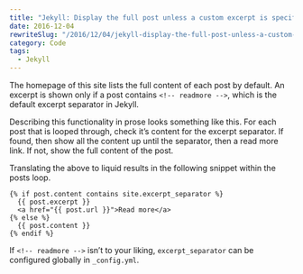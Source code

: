 ```yaml
---
title: "Jekyll: Display the full post unless a custom excerpt is specified"
date: 2016-12-04
rewriteSlug: "/2016/12/04/jekyll-display-the-full-post-unless-a-custom-excerpt-is-specified/"
category: Code
tags:
  - Jekyll
---
```


The homepage of this site lists the full content of each post by default. An excerpt is shown only if a post contains `<!-- readmore -->`, which is the default excerpt separator in Jekyll.

Describing this functionality in prose looks something like this. For each post that is looped through, check it’s content for the excerpt separator. If found, then show all the content up until the separator, then a read more link. If not, show the full content of the post.

Translating the above to liquid results in the following snippet within the posts loop.

```
{% if post.content contains site.excerpt_separator %}
  {{ post.excerpt }}
  <a href="{{ post.url }}">Read more</a>
{% else %}
  {{ post.content }}
{% endif %}
```

If `<!-- readmore -->` isn’t to your liking, `excerpt_separator` can be configured globally in `_config.yml`.
  